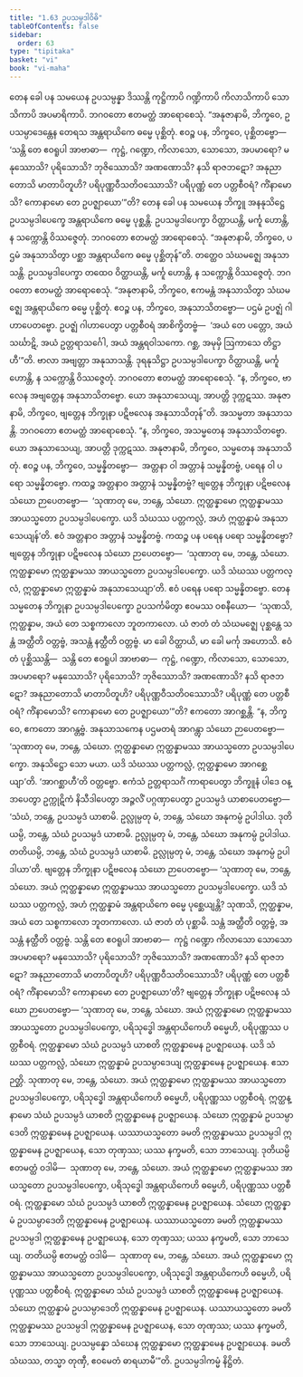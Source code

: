 ```yaml
---
title: "1.63 ဥပသမ္ပဒါဝိဓိ"
tableOfContents: false
sidebar:
  order: 63
type: "tipitaka"
basket: "vi"
book: "vi-maha"
---
```



<DynamicBreadcrumb />

<Division number="125" book="vi-maha" e="ch" v="3" p="130">

<Paragraph number="515" book="vi-maha">
တေန ခေါ ပန သမယေန ဥပသမ္ပန္နာ ဒိဿန္တိ ကုဋ္ဌိကာပိ ဂဏ္ဍိကာပိ ကိလာသိကာပိ သောသိကာပိ အပမာရိကာပိ. ဘဂဝတော ဧတမတ္ထံ အာရောစေသုံ. “အနုဇာနာမိ, ဘိက္ခဝေ, ဥပသမ္ပာဒေန္တေန တေရသ အန္တရာယိကေ ဓမ္မေ ပုစ္ဆိတုံ. ဧဝဉ္စ ပန, ဘိက္ခဝေ, ပုစ္ဆိတဗ္ဗော—  ‘သန္တိ တေ ဧဝရူပါ အာဗာဓာ—  ကုဋ္ဌံ, ဂဏ္ဍော, ကိလာသော, သောသော, အပမာရော? မနုဿောသိ? ပုရိသောသိ? ဘုဇိဿောသိ? အဏဏောသိ? နသိ ရာဇဘဋော? အနုညာတောသိ မာတာပိတူဟိ? ပရိပုဏ္ဏဝီသတိဝဿောသိ? ပရိပုဏ္ဏံ တေ ပတ္တစီဝရံ? ကိံနာမောသိ? ကောနာမော တေ ဥပဇ္ဈာယော’”တိ?
</Paragraph>

<Paragraph number="516" book="vi-maha">
တေန ခေါ ပန သမယေန ဘိက္ခူ အနနုသိဋ္ဌေ ဥပသမ္ပဒါပေက္ခေ အန္တရာယိကေ ဓမ္မေ ပုစ္ဆန္တိ. ဥပသမ္ပဒါပေက္ခာ ဝိတ္ထာယန္တိ, မင်္ကူ ဟောန္တိ, န သက္ကောန္တိ ဝိဿဇ္ဇေတုံ. ဘဂဝတော ဧတမတ္ထံ အာရောစေသုံ. “အနုဇာနာမိ, ဘိက္ခဝေ, ပဌမံ အနုသာသိတွာ ပစ္ဆာ အန္တရာယိကေ ဓမ္မေ ပုစ္ဆိတုန်”တိ.
</Paragraph>

<Paragraph number="517" book="vi-maha">
တတ္ထေဝ သံဃမဇ္ဈေ အနုသာသန္တိ. ဥပသမ္ပဒါပေက္ခာ တထေဝ ဝိတ္ထာယန္တိ, မင်္ကူ ဟောန္တိ, န သက္ကောန္တိ ဝိဿဇ္ဇေတုံ. ဘဂဝတော ဧတမတ္ထံ အာရောစေသုံ. “အနုဇာနာမိ, ဘိက္ခဝေ, ဧကမန္တံ အနုသာသိတွာ သံဃမဇ္ဈေ အန္တရာယိကေ ဓမ္မေ ပုစ္ဆိတုံ. ဧဝဉ္စ ပန, ဘိက္ခဝေ, အနုသာသိတဗ္ဗော—
</Paragraph>

</Division>
<Division number="126" book="vi-maha" e="ch" v="3" p="130">

<Paragraph number="518" book="vi-maha">
ပဌမံ ဥပဇ္ဈံ ဂါဟာပေတဗ္ဗော. ဥပဇ္ဈံ ဂါဟာပေတွာ ပတ္တစီဝရံ အာစိက္ခိတဗ္ဗံ—  ‘အယံ တေ ပတ္တော, အယံ သင်္ဃာဋိ, အယံ ဥတ္တရာသင်္ဂေါ, အယံ အန္တရဝါသကော. ဂစ္ဆ, အမုမှိ ဩကာသေ တိဋ္ဌာဟီ’”တိ.
</Paragraph>

<Paragraph number="519" book="vi-maha">
ဗာလာ အဗျတ္တာ အနုသာသန္တိ. ဒုရနုသိဋ္ဌာ ဥပသမ္ပဒါပေက္ခာ ဝိတ္ထာယန္တိ, မင်္ကူ ဟောန္တိ, န သက္ကောန္တိ ဝိဿဇ္ဇေတုံ. ဘဂဝတော ဧတမတ္ထံ အာရောစေသုံ. “န, ဘိက္ခဝေ, ဗာလေန အဗျတ္တေန အနုသာသိတဗ္ဗော. ယော အနုသာသေယျ, အာပတ္တိ ဒုက္ကဋဿ. အနုဇာနာမိ, ဘိက္ခဝေ, ဗျတ္တေန ဘိက္ခုနာ ပဋိဗလေန အနုသာသိတုန်”တိ.
</Paragraph>

<Paragraph number="520" book="vi-maha">
အသမ္မတာ အနုသာသန္တိ. ဘဂဝတော ဧတမတ္ထံ အာရောစေသုံ. “န, ဘိက္ခဝေ, အသမ္မတေန အနုသာသိတဗ္ဗော. ယော အနုသာသေယျ, အာပတ္တိ ဒုက္ကဋဿ. အနုဇာနာမိ, ဘိက္ခဝေ, သမ္မတေန အနုသာသိတုံ. ဧဝဉ္စ ပန, ဘိက္ခဝေ, သမ္မန္နိတဗ္ဗော—  အတ္တနာ ဝါ အတ္တာနံ သမ္မန္နိတဗ္ဗံ, ပရေန ဝါ ပရော သမ္မန္နိတဗ္ဗော.
</Paragraph>

<Paragraph number="521" book="vi-maha">
ကထဉ္စ အတ္တနာဝ အတ္တာနံ သမ္မန္နိတဗ္ဗံ? ဗျတ္တေန ဘိက္ခုနာ ပဋိဗလေန သံဃော ဉာပေတဗ္ဗော—  ‘သုဏာတု မေ, ဘန္တေ, သံဃော. ဣတ္ထန္နာမော ဣတ္ထန္နာမဿ အာယသ္မတော ဥပသမ္ပဒါပေက္ခော. ယဒိ သံဃဿ ပတ္တကလ္လံ, အဟံ ဣတ္ထန္နာမံ အနုသာသေယျန်’တိ. ဧဝံ အတ္တနာဝ အတ္တာနံ သမ္မန္နိတဗ္ဗံ.
</Paragraph>

<Paragraph number="522" book="vi-maha">
ကထဉ္စ ပန ပရေန ပရော သမ္မန္နိတဗ္ဗော? ဗျတ္တေန ဘိက္ခုနာ ပဋိဗလေန သံဃော ဉာပေတဗ္ဗော—  ‘သုဏာတု မေ, ဘန္တေ, သံဃော. ဣတ္ထန္နာမော ဣတ္ထန္နာမဿ အာယသ္မတော ဥပသမ္ပဒါပေက္ခော. ယဒိ သံဃဿ ပတ္တကလ္လံ, ဣတ္ထန္နာမော ဣတ္ထန္နာမံ အနုသာသေယျာ’တိ. ဧဝံ ပရေန ပရော သမ္မန္နိတဗ္ဗော.
</Paragraph>

<Paragraph number="523" book="vi-maha">
တေန သမ္မတေန ဘိက္ခုနာ ဥပသမ္ပဒါပေက္ခော ဥပသင်္ကမိတွာ ဧဝမဿ ဝစနီယော—  ‘သုဏသိ, ဣတ္ထန္နာမ, အယံ တေ သစ္စကာလော ဘူတကာလော. ယံ ဇာတံ တံ သံဃမဇ္ဈေ ပုစ္ဆန္တေ သန္တံ အတ္ထီတိ ဝတ္တဗ္ဗံ, အသန္တံ နတ္ထီတိ ဝတ္တဗ္ဗံ. မာ ခေါ ဝိတ္ထာယိ, မာ ခေါ မင်္ကု အဟောသိ. ဧဝံ တံ ပုစ္ဆိဿန္တိ—  သန္တိ တေ ဧဝရူပါ အာဗာဓာ—  ကုဋ္ဌံ, ဂဏ္ဍော, ကိလာသော, သောသော, အပမာရော? မနုဿောသိ? ပုရိသောသိ? ဘုဇိဿောသိ? အဏဏောသိ? နသိ ရာဇဘဋော? အနုညာတောသိ မာတာပိတူဟိ? ပရိပုဏ္ဏဝီသတိဝဿောသိ? ပရိပုဏ္ဏံ တေ ပတ္တစီဝရံ? ကိံနာမောသိ? ကောနာမော တေ ဥပဇ္ဈာယော’”တိ?
</Paragraph>

<Paragraph number="524" book="vi-maha">
ဧကတော အာဂစ္ဆန္တိ. “န, ဘိက္ခဝေ, ဧကတော အာဂန္တဗ္ဗံ. အနုသာသကေန ပဌမတရံ အာဂန္တွာ သံဃော ဉာပေတဗ္ဗော—  ‘သုဏာတု မေ, ဘန္တေ, သံဃော. ဣတ္ထန္နာမော ဣတ္ထန္နာမဿ အာယသ္မတော ဥပသမ္ပဒါပေက္ခော. အနုသိဋ္ဌော သော မယာ. ယဒိ သံဃဿ ပတ္တကလ္လံ, ဣတ္ထန္နာမော အာဂစ္ဆေယျာ’တိ. ‘အာဂစ္ဆာဟီ’တိ ဝတ္တဗ္ဗော.
</Paragraph>

<Paragraph number="525" book="vi-maha">
ဧကံသံ ဥတ္တရာသင်္ဂံ ကာရာပေတွာ ဘိက္ခူနံ ပါဒေ ဝန္ဒာပေတွာ ဥက္ကုဋိကံ နိသီဒါပေတွာ အဉ္ဇလိံ ပဂ္ဂဏှာပေတွာ ဥပသမ္ပဒံ ယာစာပေတဗ္ဗော—  ‘သံဃံ, ဘန္တေ, ဥပသမ္ပဒံ ယာစာမိ. ဥလ္လုမ္ပတု မံ, ဘန္တေ, သံဃော အနုကမ္ပံ ဥပါဒါယ. ဒုတိယမ္ပိ, ဘန္တေ, သံဃံ ဥပသမ္ပဒံ ယာစာမိ. ဥလ္လုမ္ပတု မံ, ဘန္တေ, သံဃော အနုကမ္ပံ ဥပါဒါယ. တတိယမ္ပိ, ဘန္တေ, သံဃံ ဥပသမ္ပဒံ ယာစာမိ. ဥလ္လုမ္ပတု မံ, ဘန္တေ, သံဃော အနုကမ္ပံ ဥပါဒါယာ’တိ. ဗျတ္တေန ဘိက္ခုနာ ပဋိဗလေန သံဃော ဉာပေတဗ္ဗော—
</Paragraph>

<Paragraph number="526" book="vi-maha">
‘သုဏာတု မေ, ဘန္တေ, သံဃော. အယံ ဣတ္ထန္နာမော ဣတ္ထန္နာမဿ အာယသ္မတော ဥပသမ္ပဒါပေက္ခော. ယဒိ သံဃဿ ပတ္တကလ္လံ, အဟံ ဣတ္ထန္နာမံ အန္တရာယိကေ ဓမ္မေ ပုစ္ဆေယျန္တိ? သုဏသိ, ဣတ္ထန္နာမ, အယံ တေ သစ္စကာလော ဘူတကာလော. ယံ ဇာတံ တံ ပုစ္ဆာမိ. သန္တံ အတ္ထီတိ ဝတ္တဗ္ဗံ, အသန္တံ နတ္ထီတိ ဝတ္တဗ္ဗံ. သန္တိ တေ ဧဝရူပါ အာဗာဓာ—  ကုဋ္ဌံ ဂဏ္ဍော ကိလာသော သောသော အပမာရော? မနုဿောသိ? ပုရိသောသိ? ဘုဇိဿောသိ? အဏဏောသိ? နသိ ရာဇဘဋော? အနုညာတောသိ မာတာပိတူဟိ? ပရိပုဏ္ဏဝီသတိဝဿောသိ? ပရိပုဏ္ဏံ တေ ပတ္တစီဝရံ? ကိံနာမောသိ? ကောနာမော တေ ဥပဇ္ဈာယော’တိ? ဗျတ္တေန ဘိက္ခုနာ ပဋိဗလေန သံဃော ဉာပေတဗ္ဗော—
</Paragraph>

</Division>
<Division number="127" book="vi-maha" e="ch" v="3" p="132">

<Paragraph number="527" book="vi-maha">
‘သုဏာတု မေ, ဘန္တေ, သံဃော. အယံ ဣတ္ထန္နာမော ဣတ္ထန္နာမဿ အာယသ္မတော ဥပသမ္ပဒါပေက္ခော, ပရိသုဒ္ဓေါ အန္တရာယိကေဟိ ဓမ္မေဟိ, ပရိပုဏ္ဏဿ ပတ္တစီဝရံ. ဣတ္ထန္နာမော သံဃံ ဥပသမ္ပဒံ ယာစတိ ဣတ္ထန္နာမေန ဥပဇ္ဈာယေန. ယဒိ သံဃဿ ပတ္တကလ္လံ, သံဃော ဣတ္ထန္နာမံ ဥပသမ္ပာဒေယျ ဣတ္ထန္နာမေန ဥပဇ္ဈာယေန. ဧသာ ဉတ္တိ.
</Paragraph>

<Paragraph number="528" book="vi-maha">
သုဏာတု မေ, ဘန္တေ, သံဃော. အယံ ဣတ္ထန္နာမော ဣတ္ထန္နာမဿ အာယသ္မတော ဥပသမ္ပဒါပေက္ခော, ပရိသုဒ္ဓေါ အန္တရာယိကေဟိ ဓမ္မေဟိ, ပရိပုဏ္ဏဿ ပတ္တစီဝရံ. ဣတ္ထန္နာမော သံဃံ ဥပသမ္ပဒံ ယာစတိ ဣတ္ထန္နာမေန ဥပဇ္ဈာယေန. သံဃော ဣတ္ထန္နာမံ ဥပသမ္ပာဒေတိ ဣတ္ထန္နာမေန ဥပဇ္ဈာယေန. ယဿာယသ္မတော ခမတိ ဣတ္ထန္နာမဿ ဥပသမ္ပဒါ ဣတ္ထန္နာမေန ဥပဇ္ဈာယေန, သော တုဏှဿ; ယဿ နက္ခမတိ, သော ဘာသေယျ.
</Paragraph>

<Paragraph number="529" book="vi-maha">
ဒုတိယမ္ပိ ဧတမတ္ထံ ဝဒါမိ—  သုဏာတု မေ, ဘန္တေ, သံဃော. အယံ ဣတ္ထန္နာမော ဣတ္ထန္နာမဿ အာယသ္မတော ဥပသမ္ပဒါပေက္ခော, ပရိသုဒ္ဓေါ အန္တရာယိကေဟိ ဓမ္မေဟိ, ပရိပုဏ္ဏဿ ပတ္တစီဝရံ. ဣတ္ထန္နာမော သံဃံ ဥပသမ္ပဒံ ယာစတိ ဣတ္ထန္နာမေန ဥပဇ္ဈာယေန. သံဃော ဣတ္ထန္နာမံ ဥပသမ္ပာဒေတိ ဣတ္ထန္နာမေန ဥပဇ္ဈာယေန. ယဿာယသ္မတော ခမတိ ဣတ္ထန္နာမဿ ဥပသမ္ပဒါ ဣတ္ထန္နာမေန ဥပဇ္ဈာယေန, သော တုဏှဿ; ယဿ နက္ခမတိ, သော ဘာသေယျ.
</Paragraph>

<Paragraph number="530" book="vi-maha">
တတိယမ္ပိ ဧတမတ္ထံ ဝဒါမိ—  သုဏာတု မေ, ဘန္တေ, သံဃော. အယံ ဣတ္ထန္နာမော ဣတ္ထန္နာမဿ အာယသ္မတော ဥပသမ္ပဒါပေက္ခော, ပရိသုဒ္ဓေါ အန္တရာယိကေဟိ ဓမ္မေဟိ, ပရိပုဏ္ဏဿ ပတ္တစီဝရံ. ဣတ္ထန္နာမော သံဃံ ဥပသမ္ပဒံ ယာစတိ ဣတ္ထန္နာမေန ဥပဇ္ဈာယေန. သံဃော ဣတ္ထန္နာမံ ဥပသမ္ပာဒေတိ ဣတ္ထန္နာမေန ဥပဇ္ဈာယေန. ယဿာယသ္မတော ခမတိ ဣတ္ထန္နာမဿ ဥပသမ္ပဒါ ဣတ္ထန္နာမေန ဥပဇ္ဈာယေန, သော တုဏှဿ; ယဿ နက္ခမတိ, သော ဘာသေယျ.
</Paragraph>

<Paragraph number="531" book="vi-maha">
ဥပသမ္ပန္နော သံဃေန ဣတ္ထန္နာမော ဣတ္ထန္နာမေန ဥပဇ္ဈာယေန. ခမတိ သံဃဿ, တသ္မာ တုဏှီ, ဧဝမေတံ ဓာရယာမီ’”တိ.

</Paragraph>
</Division>

<Paragraph number="532" type="center" book="vi-maha">
ဥပသမ္ပဒါကမ္မံ နိဋ္ဌိတံ.
</Paragraph>